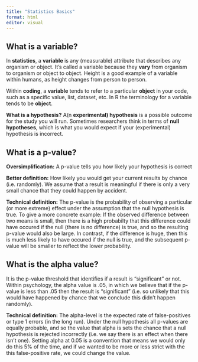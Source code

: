 ```yaml
---
title: "Statistics Basics"
format: html
editor: visual
---
```


## What is a variable?
In **statistics**, a **variable** is any (measurable) attribute that describes any organism or object. It's called a variable because they **vary** from organism to organism or object to object. Height is a good example of a variable within humans, as height changes from person to person.
 
 
Within **coding**, a **variable** tends to refer to a particular **object** in your code, such as a specific value, list, dataset, etc. In R the terminology for a variable tends to be **object**.
  
**What is a hypothesis?**
A(n **experimental) hypothesis** is a possible outcome for the study you will run. Sometimes researchers think in terms of **null hypotheses**, which is what you would expect if your (experimental) hypothesis is incorrect. 


## What is a p-value?

**Oversimplification:** A p-value tells you how likely your hypothesis is correct

**Better definition:** How likely you would get your current results by chance (i.e. randomly). We assume that a result is meaningful if there is only a very small chance that they could happen by accident.

**Technical definition:** The p-value is the probability of observing a particular (or more extreme) effect under the assumption that the null hypothesis is true.
To give a more concrete example: If the observed difference between two means is small, then there is a high probabilty that this difference could have occured if the null (there is no difference) is true, and so the resulting p-value would also be large. In contrast, if the difference is huge, then this is much less likely to have occured if the null is true, and the subsequent p-value will be smaller to reflect the lower probability.  


## What is the alpha value?
It is the p-value threshold that identifies if a result is "significant" or not. Within psychology, the alpha value is .05, in which we believe that if the p-value is less than .05 then the result is "significant" (i.e. so unlikely that this would have happened by chance that we conclude this didn't happen randomly).

**Technical definition:** The alpha-level is the expected rate of false-positives or type 1 errors (in the long run). Under the null hypothesis all p-values are equally probable, and so the value that alpha is sets the chance that a null hypothesis is rejected incorrectly (i.e. we say there is an effect when there isn't one). Setting alpha at 0.05 is a convention that means we would only do this 5% of the time, and if we wanted to be more or less strict with the this false-positive rate, we could change the value.
